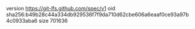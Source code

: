 version https://git-lfs.github.com/spec/v1
oid sha256:b49b28c44a334db929536f7f9da710d62cbe606a6eaaf0ce93a97b4c0933aba6
size 701636
